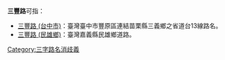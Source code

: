 '''三豐路'''可指：
*[[三豐路_(台中市)|三豐路 (台中市)]]：臺灣臺中市豐原區連結苗栗縣三義鄉之省道台13線路名。
*[[三豐路_(民雄鄉)|三豐路 (民雄鄉)]]：臺灣嘉義縣民雄鄉道路。
{{disamb}}
[[Category:三字路名消歧義|Category:三字路名消歧義]]